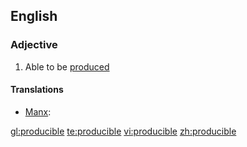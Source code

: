==English==

===Adjective===
{{en-adj}}

# Able to be [[produce]]d

====Translations====
{{trans-top}}
* [[Manx]]: {{t|gv|yn-yannoo}}
{{trans-mid}}
{{trans-bottom}}

[[gl:producible]]
[[te:producible]]
[[vi:producible]]
[[zh:producible]]